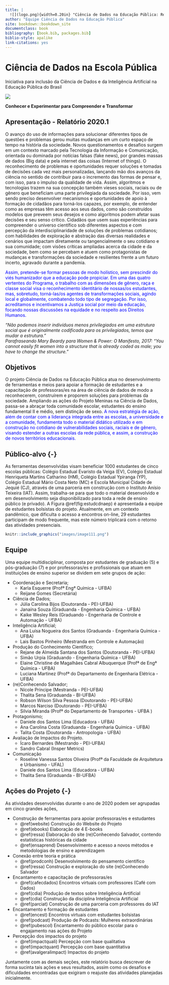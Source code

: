 ```yaml
--- 
title: |
  ![](logo.png){width=0.20in} "Ciência de Dados na Educação Pública: Relatório 2021.1"
author: "Equipe Ciência de Dados na Educação Pública"
site: bookdown::bookdown_site
documentclass: book
bibliography: [book.bib, packages.bib]
biblio-style: apalike
link-citations: yes
---
```


# Ciência de Dados na Escola Pública {#cdnaep}

<div class="capa">
Iniciativa para inclusão da Ciência de Dados e da Inteligência Artificial na Educação Pública do Brasil
<div class="foto_ativ" >
![](images/image00capa.png)
</div>

<div class="leg_ativ">
**Conhecer e Experimentar para Compreender e Transformar**
</div>
</div>

## Apresentação - Relatório 2020.1 {#apresentacao}

O avanço do uso de informações para solucionar diferentes tipos de questões e problemas gerou muitas mudanças em um curto espaço de tempo na história da sociedade. Novos questionamentos e desafios surgem em um contexto marcado pela Tecnologia da Informação e Comunicação, orientada ou dominada por notícias falsas (fake news), por grandes massas de dados (Big data) e pela internet das coisas (Internet of things). O reconhecimento de problemas e oportunidades requer soluções e tomadas de decisões cada vez mais personalizadas, lançando mão dos avanços da ciência no sentido de contribuir para o incremento das formas de pensar e, com isso, para o impulso da qualidade de vida. Assim, algoritmos e tecnologias trazem na sua concepção também vieses sociais, raciais ou de gênero que beneficiam uma parte privilegiada da sociedade. Por isso, vem sendo preciso desenvolver mecanismos e oportunidades de apoio à formação de cidadãos para torná-los capazes, por exemplo, de entender como as empresas têm acesso aos seus dados, como são construídos modelos que preveem seus desejos e como algoritmos podem afetar suas decisões e seu senso crítico. Cidadãos que usem suas experiências para compreender o universo científico sob diferentes aspectos e com percepção da interdisciplinaridade de soluções de problemas cotidianos; com habilidades de exploração e abstração das diversas realidades e cenários que impactam diretamente ou tangencialmente o seu cotidiano e sua comunidade; com visões críticas ampliadas acerca da cidade e da sociedade, bem como se percebam e atuem como protagonistas de mudanças e transformações da sociedade e resilientes frente a um futuro incerto, agravado durante a pandemia.

<span style="color:blue">Assim, pretende-se formar pessoas de modo holístico, sem
prescindir do viés humanizador que a educação pode propiciar. Em uma das quatro
vertentes do Programa, o trabalho com as dimensões de gênero, raça e classe social visa
o reconhecimento identitário de nossas/os estudantes, mas, sobretudo, torná-las/os
agentes de transformações sociais, agindo local e globalmente, combatendo todo tipo de
segregação. Por isso, acreditamos e incentivamos a Justiça social por meio da educação,
focando nossas discussões na equidade e no respeito aos Direitos Humanos.</span>

*"Não podemos inserir indivíduos menos privilegiados em uma\ estrutura social que é originalmente codificada para os\ privilegiados, temos que mudar a estrutura." \
Parafraseando Mary Beardy para Women & Power: O Manifesto,\ 2017: "You cannot easily fit women into a structure that is\ already coded as male; you have to change the structure."*

## Objetivos {-}

O projeto Ciência de Dados na Educação Pública
atua no desenvolvimento de ferramentas e meios para
apoiar a formação de estudantes e a capacitação de
professoras/es na área de ciência de dados de modo
a reconhecerem, construírem e proporem soluções
para problemas da sociedade.
Ampliando as ações do Projeto Meninas na Ciência
de Dados, passa-se a abraçar toda comunidade
escolar, estudantes do ensino fundamental II e médio,
sem distinção de sexo.
<span style="color:blue">A nova estratégia de ação, além de contar com a
liderança integrada entre as escolas, a universidade e
a comunidade, fundamenta todo o material didático
utilizado e em construção no cotidiano de vulnerabilidades sociais, raciais e de gênero, visando estender a outras
escolas da rede pública, e assim, a construção de novos territórios educacionais.</span>

## Público-alvo {-} {#publialvo}

As ferramentas desenvolvidas visam beneficiar 1000 estudantes de cinco escolas públicas: Colégio Estadual Evaristo da Veiga (EV), Colégio Estadual Henriqueta Martins Catharino (HM), Colégio Estadual Ypiranga (YP), Colégio Estadual Mário Costa Neto (MC) e Escola Municipal Cidade de Jequié (CJ), 
através de uma parceria em construção com o Instituto Anísio Teixeira (IAT). Assim, trabalha-se para que todo o material desenvolvido e em desenvolvimento seja disponibilizado para toda a rede de ensino público (e privado). 
A Figura \@ref(fig:estudcdnaep) é apresentada a equipe de estudantes bolsistas do projeto. Atualmente, em um contexto pandêmico, que dificulta o acesso a encontros on-line, 29 estudantes participam de modo frequente, mas este número triplicará com o retorno das atividades presenciais.

```r
knitr::include_graphics("images/image111.png")
```

## Equipe {-}

Uma equipe multidisciplinar, composta por estudantes de graduação (5) e pós-graduação (7) e por professoras/es e profissionais que atuam em instituições de ensino superior se dividem em sete grupos de ação: 

 - Coordenação e Secretaria;
    - Karla Esquerre (Profª Engª Química - UFBA)
    - Reijane Gomes (Secretária)
 - Ciência de Dados;
    - Júlia Carolina Bijos (Doutoranda - PEI-UFBA)
    - Janaína Souza (Graduanda - Engenharia Química - UFBA)
    - Kaike Wesley Reis (Graduando - Engenharia de Controle e Automação - UFBA)
 - Inteligência Artificial;
    - Ana Luísa Nogueira dos Santos (Graduanda - Engenharia Química - UFBA)
    - Lais Bastos Pinheiro (Mestranda em Controle e Automação)
 - Produção do Conhecimento Científico;
    - Rejane de Almeida Santana dos Santos (Doutoranda - PEI-UFBA)
    - Simão Urpia (Graduando  - Engenharia Química - UFBA)
    - Elaine Christine de Magalhães Cabral Albuquerque (Profª de Engª Química - UFBA)
    - Luciana Martinez (Profª do Departamento de Engenharia Elétrica - UFBA)
 - (re)Conhecendo Salvador;
    - Nícole Príncipe (Mestranda - PEI-UFBA)
    - Thalita Sena (Graduanda - BI-UFBA)
    - Robson Wilson Silva Pessoa (Doutorando - PEI-UFBA)
    - Marcos Narciso (Doutorando - PEI-UFBA)
    - Silvia Miranda (Profª do Departamento de Transportes - UFBA )
 - Protagonismo;
    - Daniele dos Santos Lima (Educadora - UFBA)
    - Ana Carolina Costa (Graduanda - Engenharia Química - UFBA)
    - Talita Costa (Doutoranda - Antropologia - UFBA)
 - Avaliação de Impactos do Projeto.
    - Ícaro Bernardes (Mestrando - PEI-UFBA)
    - Sandro Cabral (Insper Metrics)
- Comunicação 
    - Roseline Vanessa Santos Oliveira (Profª da Faculdade de Arquitetura e Urbanismo - UFAL)
    - Daniele dos Santos Lima (Educadora - UFBA)
    - Thalita Sena (Graduanda - BI-UFBA)





## Ações do Projeto {-} {#acaoproj}

As atividades desenvolvidas durante o ano de 2020 podem ser agrupadas em cinco grandes ações,

 - Construção de ferramentas para apoiar professoras/es e estudantes
   - \@ref(website) Construção do Website do Projeto
   - \@ref(ebooks) Elaboração de 4 E-books 
   - \@ref(ressa) Elaboração do site (re)Conhecendo Salvador, contendo estatísticas históricas da cidade
   - \@ref(ensaprend) Desenvolvimento e acesso a novos métodos e metodologias de ensino e aprendizagem
 - Conexão entre teoria e prática
   - \@ref(prodconh) Desenvolvimento do pensamento científico
   - \@ref(ressa) Construção e exploração do site (re)Conhecendo Salvador
 - Encantamento e capacitação de professoras/es
   - \@ref(cafecdados) Encontros virtuais com professores (Café com Dados)
   - \@ref(cdia) Produção de textos sobre Inteligência Artificial
   - \@ref(cdia) Construção da disciplina Inteligência Artificial
   - \@ref(parciat) Construção de uma parceria com professores do IAT
 - Encantamento e formação de estudantes
   - \@ref(encest) Encontros virtuais com estudantes bolsistas
   - \@ref(podcast) Produção de Podcasts: Mulheres extraordinárias
   - \@ref(pubescol) Encantamento do público escolar para o engajamento nas ações do Projeto
 - Percepção dos impactos do projeto
   - \@ref(impactquali) Percepção com base qualitativa
   - \@ref(impactquant) Percepção com base quantitativa
   - \@ref(avalgeralimpact) Impactos do projeto 

 Juntamente com as demais seções, este relatório busca descrever de forma sucinta tais ações e seus resultados, assim como os desafios e dificuldades encontradas que exigiram o reajuste das atividades planejadas inicialmente.


